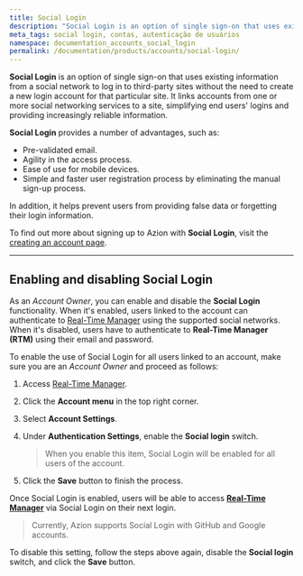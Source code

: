 ```yaml
---
title: Social Login
description: "Social Login is an option of single sign-on that uses existing information from a social network to log in to third-party sites without the need to create a new login account for that particular site. It links accounts from one or more social networking services to a site, simplifying end users' logins and providing increasingly reliable information."
meta_tags: social login, contas, autenticação de usuários 
namespace: documentation_accounts_social_login
permalink: /documentation/products/accounts/social-login/
---
```


**Social Login** is an option of single sign-on that uses existing information from a social network to log in to third-party sites without the need to create a new login account for that particular site. It links accounts from one or more social networking services to a site, simplifying end users' logins and providing increasingly reliable information.

**Social Login** provides a number of advantages, such as:

* Pre-validated email.
* Agility in the access process.
* Ease of use for mobile devices.
* Simple and faster user registration process by eliminating the manual sign-up process.

In addition, it helps prevent users from providing false data or forgetting their login information.

To find out more about signing up to Azion with **Social Login**, visit the [creating an account page](https://www.azion.com/en/documentation/products/accounts/creating-account/).

---

## Enabling and disabling Social Login

As an *Account Owner*, you can enable and disable the **Social Login** functionality. When it's enabled, users linked to the account can authenticate to [Real-Time Manager](https://manager.azion.com/) using the supported social networks. When it's disabled, users have to authenticate to **Real-Time Manager (RTM)** using their email and password.

To enable the use of Social Login for all users linked to an account, make sure you are an *Account Owner* and proceed as follows:

1. Access [Real-Time Manager](https://manager.azion.com/).
2. Click the **Account menu** in the top right corner.
3. Select **Account Settings**.
4. Under **Authentication Settings**, enable the **Social login** switch.

   > When you enable this item, Social Login will be enabled for all users of the account.

5. Click the **Save** button to finish the process.

Once Social Login is enabled, users will be able to access [**Real-Time Manager**](https://manager.azion.com/) via Social Login on their next login.

   > Currently, Azion supports Social Login with GitHub and Google accounts.

To disable this setting, follow the steps above again, disable the **Social login** switch, and click the **Save** button.

